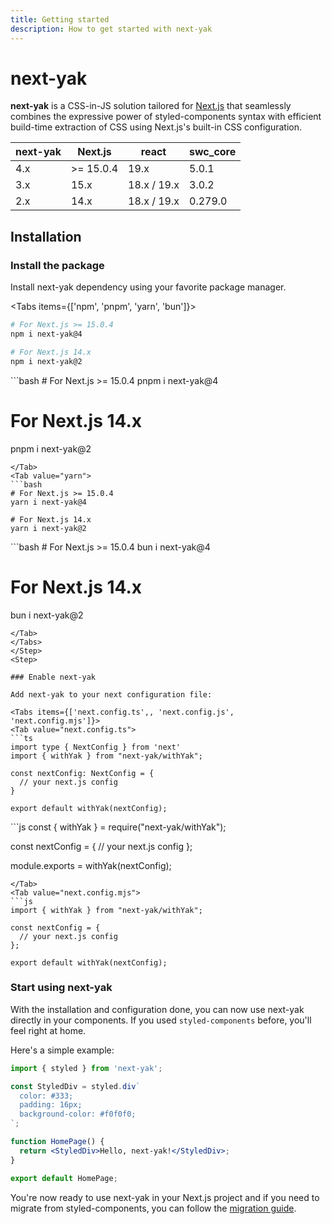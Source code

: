 ```yaml
---
title: Getting started
description: How to get started with next-yak
---
```



# next-yak

**next-yak** is a CSS-in-JS solution tailored for [Next.js](https://nextjs.org/) that seamlessly combines
the expressive power of styled-components syntax with efficient build-time extraction of CSS using
Next.js's built-in CSS configuration.

| next-yak         | Next.js         | react            | swc_core         |
|------------------|-----------------|------------------|------------------|
| 4.x              | >= 15.0.4       | 19.x             | 5.0.1            |
| 3.x              | 15.x            | 18.x / 19.x      | 3.0.2            |
| 2.x              | 14.x            | 18.x / 19.x      | 0.279.0          |

## Installation

<Steps>
<Step>

### Install the package

Install next-yak dependency using your favorite package manager.

<Tabs items={['npm', 'pnpm', 'yarn', 'bun']}>
<Tab value="npm">
```bash
# For Next.js >= 15.0.4
npm i next-yak@4

# For Next.js 14.x
npm i next-yak@2
```
</Tab>
<Tab value="pnpm">
```bash
# For Next.js >= 15.0.4
pnpm i next-yak@4

# For Next.js 14.x
pnpm i next-yak@2
```
</Tab>
<Tab value="yarn">
```bash
# For Next.js >= 15.0.4
yarn i next-yak@4

# For Next.js 14.x
yarn i next-yak@2
```
</Tab>
<Tab value="bun">
```bash
# For Next.js >= 15.0.4
bun i next-yak@4

# For Next.js 14.x
bun i next-yak@2
```
</Tab>
</Tabs>
</Step>
<Step>

### Enable next-yak

Add next-yak to your next configuration file:

<Tabs items={['next.config.ts',, 'next.config.js', 'next.config.mjs']}>
<Tab value="next.config.ts">
```ts
import type { NextConfig } from 'next'
import { withYak } from "next-yak/withYak";

const nextConfig: NextConfig = {
  // your next.js config
}

export default withYak(nextConfig);
```
</Tab>
<Tab value="next.config.js">
```js
const { withYak } = require("next-yak/withYak");

const nextConfig = {
  // your next.js config
};

module.exports = withYak(nextConfig);
```
</Tab>
<Tab value="next.config.mjs">
```js
import { withYak } from "next-yak/withYak";

const nextConfig = {
  // your next.js config
};

export default withYak(nextConfig);
```
</Tab>
</Tabs>
</Step>
<Step>

### Start using next-yak

With the installation and configuration done, you can now use next-yak directly in your components.
If you used `styled-components` before, you'll feel right at home.

Here's a simple example:


```jsx title="app/page.tsx"
import { styled } from 'next-yak';

const StyledDiv = styled.div`
  color: #333;
  padding: 16px;
  background-color: #f0f0f0;
`;

function HomePage() {
  return <StyledDiv>Hello, next-yak!</StyledDiv>;
}

export default HomePage;
```

You're now ready to use next-yak in your Next.js project and if you need to migrate from styled-components, you can follow the [migration guide](/docs/migration-from-styled-components).

</Step>

</Steps>

